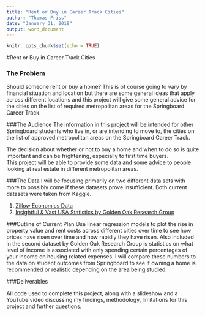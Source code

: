 ---
title: "Rent or Buy in Career Track Cities"
author: "Thomas Friss"
date: "January 31, 2019"
output: word_document
---

```{r setup, include=FALSE}
knitr::opts_chunk$set(echo = TRUE)
```
#Rent or Buy in Career Track Cities


### The Problem
  Should someone rent or buy a home?  This is of course going to vary by financial situation and location but there are some general ideas that apply across different locations and this project will give some general advice for the cities on the list of required metropolitan areas for the Springboard Career Track. 
  
###The Audience
  The information in this project will be intended for other Springboard 
  students who live in, or are intending to move to, the cities on the 
  list of approved metropolitan areas on the Springboard Career Track. 
  
  The decision about whether or not to buy a home and when to do so is 
  quite important and can be frightening, especially to first time buyers.  
  This project will be able to provide some data and some advice to people 
  looking at real estate in different metropolitan areas. 
  
###The Data
I will be focusing primarily on two different data sets with more to 
possibly come if these datasets prove insufficient. Both current datasets 
were taken from Kaggle.

1. [Zillow Economics Data](https://www.kaggle.com/zillow/zecon/home)
2. [Insightful & Vast USA Statistics by Golden Oak Research Group](https://www.kaggle.com/goldenoakresearch/us-acs-mortgage-equity-loans-rent-statistics)

###Outline of Current Plan
Use linear regression models to plot the rise in property value and rent 
costs across different cities over time to see how prices have risen over 
time and how rapidly they have risen. Also included in the second dataset 
by Golden Oak Research Group is statistics on what level of income is 
associated with only spending certain percentages of your income on 
housing related expenses. I will compare these numbers to the data on 
student outcomes from Springboard to see if owning a home is recommended 
or realistic depending on the area being studied. 

###Deliverables

All code used to complete this project, along with a slideshow and a 
YouTube video discussing my findings, methodology, limitations for this 
project and further questions. 

